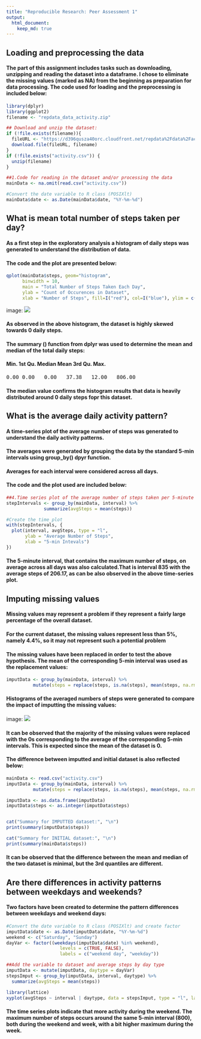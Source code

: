 ```yaml
---
title: "Reproducible Research: Peer Assessment 1"
output: 
  html_document:
    keep_md: true
---
```



## Loading and preprocessing the data
#### The part of this assignment includes tasks such as downloading, unzipping and reading the dataset into a dataframe. I chose to eliminate the missing values (marked as NA) from the beginning as preparation for data processing. The code used for loading and the preprocessing is included below:
```r
library(dplyr)
library(ggplot2)
filename <- "repdata_data_activity.zip"

## Download and unzip the dataset:
if (!file.exists(filename)){
  fileURL <- "https://d396qusza40orc.cloudfront.net/repdata%2Fdata%2Factivity.zip"
  download.file(fileURL, filename)
}  
if (!file.exists("activity.csv")) { 
  unzip(filename) 
}

##1.Code for reading in the dataset and/or processing the data
mainData <- na.omit(read.csv("activity.csv"))

#Convert the date variable to R class (POSIXlt)
mainData$date <- as.Date(mainData$date, "%Y-%m-%d")
```

## What is mean total number of steps taken per day?
#### As a first step in the exploratory analysis a histogram of daily steps was generated to understand the distribution of data. 

#### The code and the plot are presented below:
```r
qplot(mainData$steps, geom="histogram",
      binwidth = 10,
      main = "Total Number of Steps Taken Each Day",
      ylab = "Count of Occurences in Dataset",
      xlab = "Number of Steps", fill=I("red"), col=I("blue"), ylim = c(0, 16000))
```

image: ![](Histogram.png)


#### As observed in the above histogram, the dataset is highly skewed towards 0 daily steps.
#### The summary () function from dplyr was used to determine the mean and median of the total daily steps:
#### Min. 1st Qu.  **Median**    **Mean** 3rd Qu.    Max.
<pre>
0.00 0.00   0.00   37.38   12.00   806.00  
</pre>

#### The median value confirms the histogram results that data is heavily distributed around 0 daily steps fopr this dataset. 

## What is the average daily activity pattern?
#### A time-series plot of the average number of steps was generated to understand the daily activity patterns.
#### The averages were generated by grouping the data by the standard 5-min intervals using group_by() dpyr function.
#### Averages for each interval were considered across all days.

#### The code and the plot used are included below:
```r
##4.Time series plot of the average number of steps taken per 5-minute interval
stepIntervals <- group_by(mainData, interval) %>%
              summarize(avgSteps = mean(steps))

#Create the time plot 
with(stepIntervals, {
  plot(interval, avgSteps, type = "l", 
       ylab = "Average Number of Steps",
       xlab = "5-min Intevals")
})
```


#### The 5-minute interval, that contains the maximum number of steps, on average across all days was also calculated.That is interval 835 with the average steps of 206.17, as can be also observed in the above time-series plot. 


## Imputing missing values
#### Missing values may represent a problem if they represent a fairly large percentage of the overall dataset.
#### For the current dataset, the missing values represent less than 5%, namely 4.4%, so it may not represent such a potential problem 

#### The missing values have been replaced in order to test the above hypothesis. The mean of the corresponding 5-min interval was used as the replacement values:

```r
imputData <- group_by(mainData, interval) %>%
          mutate(steps = replace(steps, is.na(steps), mean(steps, na.rm = TRUE)))

```

#### Histograms of the averaged numbers of steps were generated to compare the impact of imputting the missing values:

image: ![](C:\Users\noname\Documents\Project Pictures\Histogram2.png)

#### It can be observed that the majority of the missing values were replaced with the 0s corresponding to the average of the corresponding 5-min intervals. This is expected since the mean of the dataset is 0.

#### The difference between imputted and initial dataset is also reflected below:
```r
mainData <- read.csv("activity.csv")
imputData <- group_by(mainData, interval) %>%
          mutate(steps = replace(steps, is.na(steps), mean(steps, na.rm = TRUE)))

imputData <- as.data.frame(imputData)
imputData$steps <- as.integer(imputData$steps)


cat("Summary for IMPUTTED dataset:", "\n")  
print(summary(imputData$steps))

cat("Summary for INITIAL dataset:", "\n")  
print(summary(mainData$steps))
```

#### It can be observed that the difference between the mean and median of the two dataset is minimal, but the 3rd quantiles are different.

## Are there differences in activity patterns between weekdays and weekends?
#### Two factors have been created to determine the pattern differences between weekdays and weekend days:
```r
#Convert the date variable to R class (POSIXlt) and create factor
imputData$date <- as.Date(imputData$date, "%Y-%m-%d")
weekend <- c("Saturday", "Sunday")
dayVar <- factor((weekdays(imputData$date) %in% weekend), 
                    levels = c(TRUE, FALSE), 
                    labels = c("weekend day", "weekday"))

##Add the variable to dataset and average steps by day type
imputData <- mutate(imputData, daytype = dayVar)
stepsImput <- group_by(imputData, interval, daytype) %>%
  summarize(avgSteps = mean(steps))

library(lattice)
xyplot(avgSteps ~ interval | daytype, data = stepsImput, type = "l", layout = c(1, 2))
```


#### The time series plots indicate that more activity during the weekend. The maximum number of steps occurs around the same 5-min interval (800), both during the weekend and week, with a bit higher maximum during the week.

